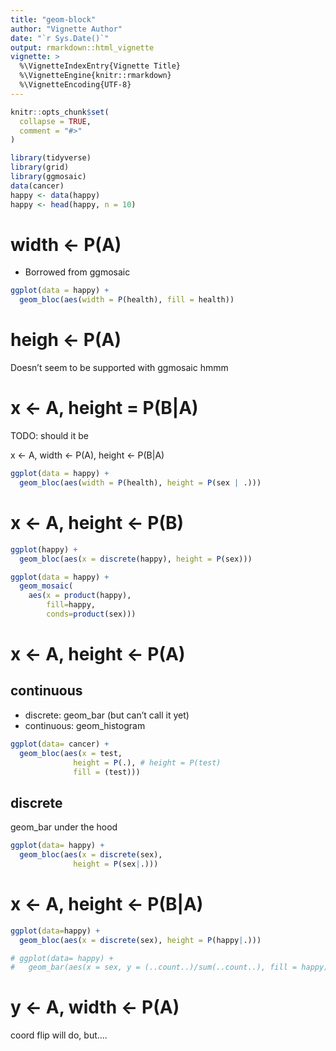 ```yaml
---
title: "geom-block"
author: "Vignette Author"
date: "`r Sys.Date()`"
output: rmarkdown::html_vignette
vignette: >
  %\VignetteIndexEntry{Vignette Title}
  %\VignetteEngine{knitr::rmarkdown}
  %\VignetteEncoding{UTF-8}
---
```


```r
knitr::opts_chunk$set(
  collapse = TRUE,
  comment = "#>"
)

library(tidyverse)
library(grid)
library(ggmosaic)
data(cancer)
happy <- data(happy)
happy <- head(happy, n = 10)
```

# width <- P(A)

- Borrowed from ggmosaic

```r
ggplot(data = happy) + 
  geom_bloc(aes(width = P(health), fill = health))
```

# heigh <- P(A)

Doesn't seem to be supported with ggmosaic hmmm


# x <- A, height = P(B|A)

TODO: should it be

x <- A, width <- P(A), height <- P(B|A)

```r
ggplot(data = happy) + 
  geom_bloc(aes(width = P(health), height = P(sex | .)))
```
# x <- A, height <- P(B)

```r
ggplot(happy) +
  geom_bloc(aes(x = discrete(happy), height = P(sex)))
```


```r
ggplot(data = happy) +
  geom_mosaic(
    aes(x = product(happy), 
        fill=happy, 
        conds=product(sex))) 
```


# x <- A, height <- P(A)

## continuous

- discrete: geom_bar (but can't call it yet)
- continuous: geom_histogram

```r
ggplot(data= cancer) + 
  geom_bloc(aes(x = test, 
              height = P(.), # height = P(test)
              fill = (test)))
```


## discrete

geom_bar under the hood

```r
ggplot(data= happy) + 
  geom_bloc(aes(x = discrete(sex), 
              height = P(sex|.)))
```

# x <- A, height <- P(B|A) 

```r
ggplot(data=happy) + 
  geom_bloc(aes(x = discrete(sex), height = P(happy|.)))
```


```r
# ggplot(data= happy) + 
#   geom_bar(aes(x = sex, y = (..count..)/sum(..count..), fill = happy))
```

# y <- A, width <- P(A)

coord flip will do, but....


